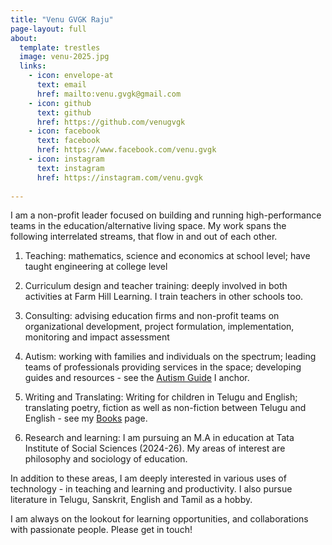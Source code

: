```yaml
---
title: "Venu GVGK Raju"
page-layout: full
about:
  template: trestles
  image: venu-2025.jpg
  links:
    - icon: envelope-at
      text: email
      href: mailto:venu.gvgk@gmail.com
    - icon: github
      text: github
      href: https://github.com/venugvgk
    - icon: facebook
      text: facebook
      href: https://www.facebook.com/venu.gvgk
    - icon: instagram
      text: instagram
      href: https://instagram.com/venu.gvgk
    
---
```

I am a non-profit leader focused on building and running high-performance teams in the education/alternative living space. My work spans the following interrelated streams, that flow in and out of each other. 

1. Teaching: mathematics, science and economics at school level; have taught engineering at college level

2. Curriculum design and teacher training: deeply involved in both activities at Farm Hill Learning. I train teachers in other schools too. 

3. Consulting: advising education firms and non-profit teams on organizational development, project formulation, implementation, monitoring and impact assessment

4. Autism: working with families and individuals on the spectrum; leading teams of professionals providing services in the space; developing guides and resources - see the [Autism Guide](https://autism.farmhill.in/) I anchor. 

4. Writing and Translating: Writing for children in Telugu and English; translating poetry, fiction as well as non-fiction between Telugu and English - see my [Books](https://gvgk.in/books/) page.

5. Research and learning: I am pursuing an M.A in education at Tata Institute of Social Sciences (2024-26). My areas of interest are philosophy and sociology of education. 

In addition to these areas, I am deeply interested in various uses of technology - in teaching and learning and productivity. I also pursue literature in Telugu, Sanskrit, English and Tamil as a hobby. 

I am always on the lookout for learning opportunities, and collaborations with passionate people. Please get in touch! 